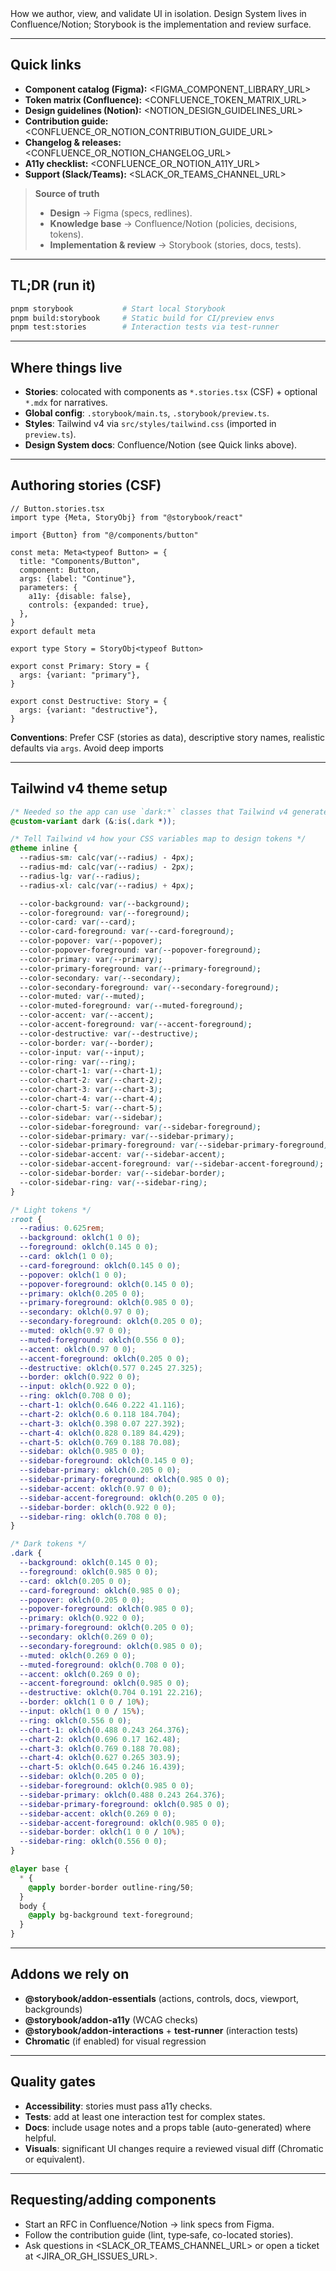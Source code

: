
<Meta title="Overview/Introduction" />

<Title>Project Introduction</Title>
<Subtitle>
  How we author, view, and validate UI in isolation. Design System lives in Confluence/Notion; Storybook is
  the implementation and review surface.
</Subtitle>

---

## Quick links

- **Component catalog (Figma):** \<FIGMA_COMPONENT_LIBRARY_URL>
- **Token matrix (Confluence):** \<CONFLUENCE_TOKEN_MATRIX_URL>
- **Design guidelines (Notion):** \<NOTION_DESIGN_GUIDELINES_URL>
- **Contribution guide:** \<CONFLUENCE_OR_NOTION_CONTRIBUTION_GUIDE_URL>
- **Changelog & releases:** \<CONFLUENCE_OR_NOTION_CHANGELOG_URL>
- **A11y checklist:** \<CONFLUENCE_OR_NOTION_A11Y_URL>
- **Support (Slack/Teams):** \<SLACK_OR_TEAMS_CHANNEL_URL>

> **Source of truth**
>
> - **Design** → Figma (specs, redlines).
> - **Knowledge base** → Confluence/Notion (policies, decisions, tokens).
> - **Implementation & review** → Storybook (stories, docs, tests).

---

## TL;DR (run it)

```bash
pnpm storybook           # Start local Storybook
pnpm build:storybook     # Static build for CI/preview envs
pnpm test:stories        # Interaction tests via test-runner
```

---

## Where things live

- **Stories**: colocated with components as `*.stories.tsx` (CSF) + optional `*.mdx` for narratives.
- **Global config**: `.storybook/main.ts`, `.storybook/preview.ts`.
- **Styles**: Tailwind v4 via `src/styles/tailwind.css` (imported in `preview.ts`).
- **Design System docs**: Confluence/Notion (see Quick links above).

---

## Authoring stories (CSF)

```tsx
// Button.stories.tsx
import type {Meta, StoryObj} from "@storybook/react"

import {Button} from "@/components/button"

const meta: Meta<typeof Button> = {
  title: "Components/Button",
  component: Button,
  args: {label: "Continue"},
  parameters: {
    a11y: {disable: false},
    controls: {expanded: true},
  },
}
export default meta

export type Story = StoryObj<typeof Button>

export const Primary: Story = {
  args: {variant: "primary"},
}

export const Destructive: Story = {
  args: {variant: "destructive"},
}
```

**Conventions**: Prefer CSF (stories as data), descriptive story names, realistic defaults via `args`. Avoid deep imports

---

## Tailwind v4 theme setup

```css
/* Needed so the app can use `dark:*` classes that Tailwind v4 generates */
@custom-variant dark (&:is(.dark *));

/* Tell Tailwind v4 how your CSS variables map to design tokens */
@theme inline {
  --radius-sm: calc(var(--radius) - 4px);
  --radius-md: calc(var(--radius) - 2px);
  --radius-lg: var(--radius);
  --radius-xl: calc(var(--radius) + 4px);

  --color-background: var(--background);
  --color-foreground: var(--foreground);
  --color-card: var(--card);
  --color-card-foreground: var(--card-foreground);
  --color-popover: var(--popover);
  --color-popover-foreground: var(--popover-foreground);
  --color-primary: var(--primary);
  --color-primary-foreground: var(--primary-foreground);
  --color-secondary: var(--secondary);
  --color-secondary-foreground: var(--secondary-foreground);
  --color-muted: var(--muted);
  --color-muted-foreground: var(--muted-foreground);
  --color-accent: var(--accent);
  --color-accent-foreground: var(--accent-foreground);
  --color-destructive: var(--destructive);
  --color-border: var(--border);
  --color-input: var(--input);
  --color-ring: var(--ring);
  --color-chart-1: var(--chart-1);
  --color-chart-2: var(--chart-2);
  --color-chart-3: var(--chart-3);
  --color-chart-4: var(--chart-4);
  --color-chart-5: var(--chart-5);
  --color-sidebar: var(--sidebar);
  --color-sidebar-foreground: var(--sidebar-foreground);
  --color-sidebar-primary: var(--sidebar-primary);
  --color-sidebar-primary-foreground: var(--sidebar-primary-foreground);
  --color-sidebar-accent: var(--sidebar-accent);
  --color-sidebar-accent-foreground: var(--sidebar-accent-foreground);
  --color-sidebar-border: var(--sidebar-border);
  --color-sidebar-ring: var(--sidebar-ring);
}

/* Light tokens */
:root {
  --radius: 0.625rem;
  --background: oklch(1 0 0);
  --foreground: oklch(0.145 0 0);
  --card: oklch(1 0 0);
  --card-foreground: oklch(0.145 0 0);
  --popover: oklch(1 0 0);
  --popover-foreground: oklch(0.145 0 0);
  --primary: oklch(0.205 0 0);
  --primary-foreground: oklch(0.985 0 0);
  --secondary: oklch(0.97 0 0);
  --secondary-foreground: oklch(0.205 0 0);
  --muted: oklch(0.97 0 0);
  --muted-foreground: oklch(0.556 0 0);
  --accent: oklch(0.97 0 0);
  --accent-foreground: oklch(0.205 0 0);
  --destructive: oklch(0.577 0.245 27.325);
  --border: oklch(0.922 0 0);
  --input: oklch(0.922 0 0);
  --ring: oklch(0.708 0 0);
  --chart-1: oklch(0.646 0.222 41.116);
  --chart-2: oklch(0.6 0.118 184.704);
  --chart-3: oklch(0.398 0.07 227.392);
  --chart-4: oklch(0.828 0.189 84.429);
  --chart-5: oklch(0.769 0.188 70.08);
  --sidebar: oklch(0.985 0 0);
  --sidebar-foreground: oklch(0.145 0 0);
  --sidebar-primary: oklch(0.205 0 0);
  --sidebar-primary-foreground: oklch(0.985 0 0);
  --sidebar-accent: oklch(0.97 0 0);
  --sidebar-accent-foreground: oklch(0.205 0 0);
  --sidebar-border: oklch(0.922 0 0);
  --sidebar-ring: oklch(0.708 0 0);
}

/* Dark tokens */
.dark {
  --background: oklch(0.145 0 0);
  --foreground: oklch(0.985 0 0);
  --card: oklch(0.205 0 0);
  --card-foreground: oklch(0.985 0 0);
  --popover: oklch(0.205 0 0);
  --popover-foreground: oklch(0.985 0 0);
  --primary: oklch(0.922 0 0);
  --primary-foreground: oklch(0.205 0 0);
  --secondary: oklch(0.269 0 0);
  --secondary-foreground: oklch(0.985 0 0);
  --muted: oklch(0.269 0 0);
  --muted-foreground: oklch(0.708 0 0);
  --accent: oklch(0.269 0 0);
  --accent-foreground: oklch(0.985 0 0);
  --destructive: oklch(0.704 0.191 22.216);
  --border: oklch(1 0 0 / 10%);
  --input: oklch(1 0 0 / 15%);
  --ring: oklch(0.556 0 0);
  --chart-1: oklch(0.488 0.243 264.376);
  --chart-2: oklch(0.696 0.17 162.48);
  --chart-3: oklch(0.769 0.188 70.08);
  --chart-4: oklch(0.627 0.265 303.9);
  --chart-5: oklch(0.645 0.246 16.439);
  --sidebar: oklch(0.205 0 0);
  --sidebar-foreground: oklch(0.985 0 0);
  --sidebar-primary: oklch(0.488 0.243 264.376);
  --sidebar-primary-foreground: oklch(0.985 0 0);
  --sidebar-accent: oklch(0.269 0 0);
  --sidebar-accent-foreground: oklch(0.985 0 0);
  --sidebar-border: oklch(1 0 0 / 10%);
  --sidebar-ring: oklch(0.556 0 0);
}

@layer base {
  * {
    @apply border-border outline-ring/50;
  }
  body {
    @apply bg-background text-foreground;
  }
}
```

---

## Addons we rely on

- **@storybook/addon-essentials** (actions, controls, docs, viewport, backgrounds)
- **@storybook/addon-a11y** (WCAG checks)
- **@storybook/addon-interactions** + **test-runner** (interaction tests)
- **Chromatic** (if enabled) for visual regression

---

## Quality gates

- **Accessibility**: stories must pass a11y checks.
- **Tests**: add at least one interaction test for complex states.
- **Docs**: include usage notes and a props table (auto-generated) where helpful.
- **Visuals**: significant UI changes require a reviewed visual diff (Chromatic or equivalent).

---

## Requesting/adding components

- Start an RFC in Confluence/Notion → link specs from Figma.
- Follow the contribution guide (lint, type‑safe, co-located stories).
- Ask questions in \<SLACK_OR_TEAMS_CHANNEL_URL> or open a ticket at \<JIRA_OR_GH_ISSUES_URL>.
